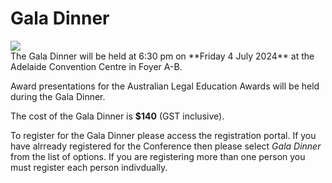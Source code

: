 
<div class="ALAAHeading">
    <h1>Gala Dinner</h1>
</div>
<div class="ALAAHeading">
        <img src="img/gala_dinner.jpg"></img>
</div>
The Gala Dinner will be held at 6:30 pm on **Friday 4 July 2024** at the Adelaide Convention Centre in Foyer A-B.

Award presentations for the Australian Legal Education Awards will be held during the Gala Dinner.

The cost of the Gala Dinner is **$140** (GST inclusive).

To register for the Gala Dinner please access the registration portal.  If you have alrready registered for the Conference then please select *Gala Dinner* from the list of options.  If you are registering more than one person you must register each person indivdually.

<RegisterButton registerURL={PaymentGatewayURL} buttonText='Gala Dinner Registration' />

